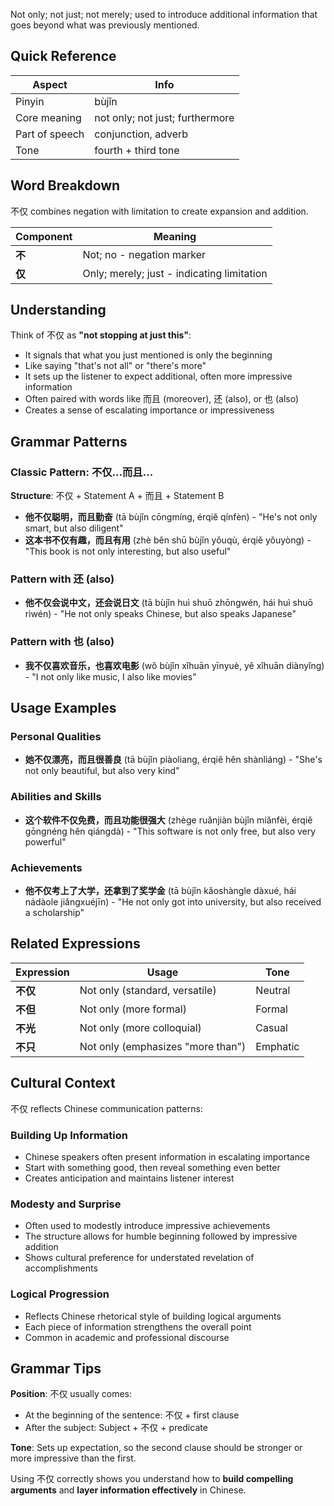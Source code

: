 Not only; not just; not merely; used to introduce additional information that goes beyond what was previously mentioned.

## Quick Reference

| Aspect         | Info                                                    |
| -------------- | ------------------------------------------------------- |
| Pinyin         | bùjǐn                                                   |
| Core meaning   | not only; not just; furthermore                         |
| Part of speech | conjunction, adverb                                     |
| Tone           | fourth + third tone                                     |

## Word Breakdown

不仅 combines negation with limitation to create expansion and addition.

| Component | Meaning                                                     |
| --------- | ----------------------------------------------------------- |
| **不**    | Not; no - negation marker                                   |
| **仅**    | Only; merely; just - indicating limitation                 |

## Understanding

Think of 不仅 as **"not stopping at just this"**:

- It signals that what you just mentioned is only the beginning
- Like saying "that's not all" or "there's more"
- It sets up the listener to expect additional, often more impressive information
- Often paired with words like 而且 (moreover), 还 (also), or 也 (also)
- Creates a sense of escalating importance or impressiveness

## Grammar Patterns

### **Classic Pattern: 不仅...而且...**
**Structure**: 不仅 + Statement A + 而且 + Statement B

- **他不仅聪明，而且勤奋** (tā bùjǐn cōngmíng, érqiě qínfèn) - "He's not only smart, but also diligent"
- **这本书不仅有趣，而且有用** (zhè běn shū bùjǐn yǒuqù, érqiě yǒuyòng) - "This book is not only interesting, but also useful"

### **Pattern with 还 (also)**
- **他不仅会说中文，还会说日文** (tā bùjǐn huì shuō zhōngwén, hái huì shuō rìwén) - "He not only speaks Chinese, but also speaks Japanese"

### **Pattern with 也 (also)**
- **我不仅喜欢音乐，也喜欢电影** (wǒ bùjǐn xǐhuān yīnyuè, yě xǐhuān diànyǐng) - "I not only like music, I also like movies"

## Usage Examples

### **Personal Qualities**
- **她不仅漂亮，而且很善良** (tā bùjǐn piàoliang, érqiě hěn shànliáng) - "She's not only beautiful, but also very kind"

### **Abilities and Skills**
- **这个软件不仅免费，而且功能很强大** (zhège ruǎnjiàn bùjǐn miǎnfèi, érqiě gōngnéng hěn qiángdà) - "This software is not only free, but also very powerful"

### **Achievements**
- **他不仅考上了大学，还拿到了奖学金** (tā bùjǐn kǎoshàngle dàxué, hái nádàole jiǎngxuéjīn) - "He not only got into university, but also received a scholarship"

## Related Expressions

| Expression | Usage                              | Tone         |
| ---------- | ---------------------------------- | ------------ |
| **不仅**   | Not only (standard, versatile)     | Neutral      |
| **不但**   | Not only (more formal)             | Formal       |
| **不光**   | Not only (more colloquial)         | Casual       |
| **不只**   | Not only (emphasizes "more than")  | Emphatic     |

## Cultural Context

不仅 reflects Chinese communication patterns:

### **Building Up Information**
- Chinese speakers often present information in escalating importance
- Start with something good, then reveal something even better
- Creates anticipation and maintains listener interest

### **Modesty and Surprise**
- Often used to modestly introduce impressive achievements
- The structure allows for humble beginning followed by impressive addition
- Shows cultural preference for understated revelation of accomplishments

### **Logical Progression**
- Reflects Chinese rhetorical style of building logical arguments
- Each piece of information strengthens the overall point
- Common in academic and professional discourse

## Grammar Tips

**Position**: 不仅 usually comes:
- At the beginning of the sentence: 不仅 + first clause
- After the subject: Subject + 不仅 + predicate

**Tone**: Sets up expectation, so the second clause should be stronger or more impressive than the first.

Using 不仅 correctly shows you understand how to **build compelling arguments** and **layer information effectively** in Chinese.

